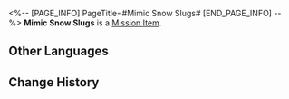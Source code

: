 <%-- [PAGE_INFO]
PageTitle=#Mimic Snow Slugs#
[END_PAGE_INFO] --%>
{{Item Infobox
|id          = 140203
|image       = Item Mimic Snow Slugs.png
|type        = Mission Item
|invCategory = Missions
|rarity      = 3
|effect      = 
|description = A mimic snow slug, one of the components of the local biome out on the Belobog Snow Plains.<br />They can change their appearance to match the external environment and disguise themselves from their natural enemies.
}}
{{Description|''"These slugs taste really good once they've been barbecued over a fire..."''}}
'''Mimic Snow Slugs''' is a [[Mission Item]].

==Other Languages==
{{Other Languages
|en   = Mimic Snow Slugs
|zhs  = 拟态雪蛞蝓
|zht  = 擬態雪蛞蝓
|ja   = 雪ナメクジ
|ko   = 의태 설원 민달팽이
|es   = Babosa mimetizadora de la nieve
|fr   = Limace des neiges métamorphe
|ru   = Мимикрирующий снегослизень
|th   = Mimic Snow Slug
|vi   = Ốc Sên Tuyết Bắt Chước
|de   = Mimetische Schneeschnecke
|id   = Mimic Snow Slug
|pt   = Lesma Mímica da Neve
}}

==Change History==
{{Change History|2.0}}